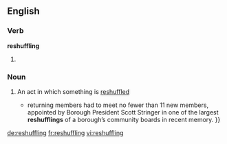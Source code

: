 ==English==

===Verb===
'''reshuffling'''

# {{present participle of|reshuffle}}

===Noun===
{{en-noun}}

# {{context|gerund of [[reshuffle]]}} An act in which something is [[reshuffle]]d
#* {{quote-news|year=2007|date=April 29|author=David Shaftel|title=A Borough President Who Wields a Big Broom|work=New York Times|url=http://www.nytimes.com/2007/04/29/nyregion/thecity/29boar.html
|passage={{...|As they shuffled into an auditorium at St. Vincent’s Hospital Manhattan on West 12th Street,}} returning members had to meet no fewer than 11 new members, appointed by Borough President Scott Stringer in one of the largest '''reshufflings''' of a borough’s community boards in recent memory. }}

[[de:reshuffling]]
[[fr:reshuffling]]
[[vi:reshuffling]]